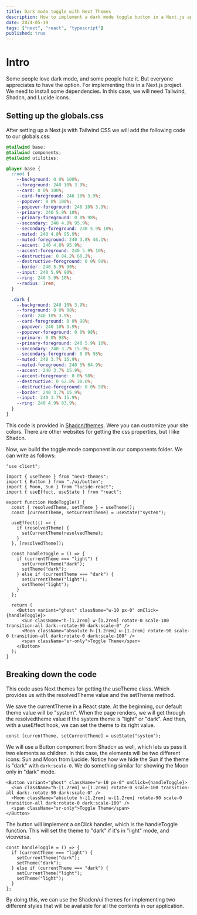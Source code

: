 ```yaml
---
title: Dark mode toggle with Next Themes
description: How to implement a dark mode toggle button in a Next.js app using Shadcn/ui and Next Themes
date: 2024-05-19
tags: ["next", "react", "typescript"]
published: true
---
```


# Intro

Some people love dark mode, and some people hate it. But everyone appreciates to have the option. For implementing this in a Next.js project. We need to install some dependencies. In this case, we will need Tailwind, Shadcn, and Lucide icons.

## Setting up the globals.css

After setting up a Next.js with Tailwind CSS we will add the following code to our globals.css:

```css
@tailwind base;
@tailwind components;
@tailwind utilities;

@layer base {
  :root {
    --background: 0 0% 100%;
    --foreground: 240 10% 3.9%;
    --card: 0 0% 100%;
    --card-foreground: 240 10% 3.9%;
    --popover: 0 0% 100%;
    --popover-foreground: 240 10% 3.9%;
    --primary: 240 5.9% 10%;
    --primary-foreground: 0 0% 98%;
    --secondary: 240 4.8% 95.9%;
    --secondary-foreground: 240 5.9% 10%;
    --muted: 240 4.8% 95.9%;
    --muted-foreground: 240 3.8% 46.1%;
    --accent: 240 4.8% 95.9%;
    --accent-foreground: 240 5.9% 10%;
    --destructive: 0 84.2% 60.2%;
    --destructive-foreground: 0 0% 98%;
    --border: 240 5.9% 90%;
    --input: 240 5.9% 90%;
    --ring: 240 5.9% 10%;
    --radius: 1rem;
  }

  .dark {
    --background: 240 10% 3.9%;
    --foreground: 0 0% 98%;
    --card: 240 10% 3.9%;
    --card-foreground: 0 0% 98%;
    --popover: 240 10% 3.9%;
    --popover-foreground: 0 0% 98%;
    --primary: 0 0% 98%;
    --primary-foreground: 240 5.9% 10%;
    --secondary: 240 3.7% 15.9%;
    --secondary-foreground: 0 0% 98%;
    --muted: 240 3.7% 15.9%;
    --muted-foreground: 240 5% 64.9%;
    --accent: 240 3.7% 15.9%;
    --accent-foreground: 0 0% 98%;
    --destructive: 0 62.8% 30.6%;
    --destructive-foreground: 0 0% 98%;
    --border: 240 3.7% 15.9%;
    --input: 240 3.7% 15.9%;
    --ring: 240 4.9% 83.9%;
  }
}
```

This code is provided in <a target="_blank" href="https://ui.shadcn.com/themes">Shadcn/themes</a>. Were you can customize your site colors. There are other websites for getting the css properties, but I like Shadcn.

Now, we build the toggle mode component in our components folder. We can write as follows:

```tsx
"use client";

import { useTheme } from "next-themes";
import { Button } from "./ui/button";
import { Moon, Sun } from "lucide-react";
import { useEffect, useState } from "react";

export function ModeToggle() {
  const { resolvedTheme, setTheme } = useTheme();
  const [currentTheme, setCurrentTheme] = useState("system");

  useEffect(() => {
    if (resolvedTheme) {
      setCurrentTheme(resolvedTheme);
    }
  }, [resolvedTheme]);

  const handleToggle = () => {
    if (currentTheme === "light") {
      setCurrentTheme("dark");
      setTheme("dark");
    } else if (currentTheme === "dark") {
      setCurrentTheme("light");
      setTheme("light");
    }
  };

  return (
    <Button variant="ghost" className="w-10 px-0" onClick={handleToggle}>
      <Sun className="h-[1.2rem] w-[1.2rem] rotate-0 scale-100 transition-all dark:-rotate-90 dark:scale-0" />
      <Moon className="absolute h-[1.2rem] w-[1.2rem] rotate-90 scale-0 transition-all dark:rotate-0 dark:scale-100" />
      <span className="sr-only">Toggle Theme</span>
    </Button>
  );
}
```

## Breaking down the code

This code uses Next themes for getting the useTheme class. Which provides us with the resolvedTheme value and the setTheme method.

We save the currentTheme in a React state. At the beginning, our default theme value will be "system". When the page renders, we will get through the resolvedtheme value if the system theme is "light" or "dark". And then, with a useEffect hook, we can set the theme to its right value.

```tsx
const [currentTheme, setCurrentTheme] = useState("system");
```

We will use a Button component from Shadcn as well, which lets us pass it two elements as children. In this case, the elements will be two different icons: Sun and Moon from Lucide. Notice how we hide the Sun if the theme is "dark" with `dark:scale-0`. We do something similar for showing the Moon only in "dark" mode.

```tsx
<Button variant="ghost" className="w-10 px-0" onClick={handleToggle}>
  <Sun className="h-[1.2rem] w-[1.2rem] rotate-0 scale-100 transition-all dark:-rotate-90 dark:scale-0" />
  <Moon className="absolute h-[1.2rem] w-[1.2rem] rotate-90 scale-0 transition-all dark:rotate-0 dark:scale-100" />
  <span className="sr-only">Toggle Theme</span>
</Button>
```

The button will implement a onClick handler, which is the handleToggle function. This will set the theme to "dark" if it's in "light" mode, and viceversa.

```tsx
const handleToggle = () => {
  if (currentTheme === "light") {
    setCurrentTheme("dark");
    setTheme("dark");
  } else if (currentTheme === "dark") {
    setCurrentTheme("light");
    setTheme("light");
  }
};
```

By doing this, we can use the Shadcn/ui themes for implementing two different styles that will be available for all the contents in our application.
